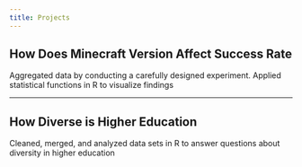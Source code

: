 ```yaml
---
title: Projects
---
```


## How Does Minecraft Version Affect Success Rate

Aggregated data by conducting a carefully designed experiment. Applied statistical functions in R to visualize findings

----

## How Diverse is Higher Education

Cleaned, merged, and analyzed data sets in R to answer questions about diversity in higher education


